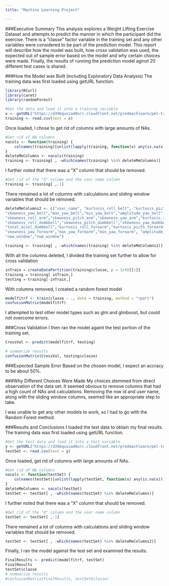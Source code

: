 ```yaml
---
title: "Machine Learning Project"

---
```

###Executive Summary
This analysis explores a Weight Lifting Exercise Dataset and attempts to predict the manner in which the participant did the exercise. There is a "classe" factor variable in the training set and any other variables were considered to be part of the prediction model.  This report will describe how the model was built, how cross validation was used, the expected out of sample error based on the model and why certain choices were made. Finally, the results of running the prediction model aginst 20 different test cases is shared.

###How the Model was Built (including Exploratory Data Analysis)
The training data was first loaded using getURL function.  
```r
library(RCurl)
library(caret)
library(randomForest)

#Get the data and load it into a training variable
x <- getURL("https://d396qusza40orc.cloudfront.net/predmachlearn/pml-training.csv")
training <- read.csv(text = x)
```

Once loaded, I chose to get rid of columns with large amounts of NAs.
```r
#Get rid of NA columns
nacols <- function(training) {
    colnames(training)[unlist(lapply(training, function(x) any(is.na(x))))]
}
deleteMeColumns <- nacols(training)
training <- training[ , -which(names(training) %in% deleteMeColumns)]
```

I further noted that there was a "X" column that should be removed.
```r
#Get rid of the "X" column and the user name column
training <- training[ ,-1]
```

There remained a lot of columns with calculations and sliding window variables that should be removed.
```r
deleteMeColumns2 <- c("user_name", "kurtosis_roll_belt", "kurtosis_picth_belt","kurtosis_yaw_belt","skewness_roll_belt","skewness_roll_belt.1",
"skewness_yaw_belt","max_yaw_belt","min_yaw_belt","amplitude_yaw_belt","kurtosis_roll_arm","kurtosis_picth_arm",     "kurtosis_yaw_arm",
"skewness_roll_arm","skewness_pitch_arm","skewness_yaw_arm","kurtosis_roll_dumbbell","kurtosis_picth_dumbbell","kurtosis_yaw_dumbbell",
"skewness_roll_dumbbell","skewness_pitch_dumbbell","skewness_yaw_dumbbell","max_yaw_dumbbell","min_yaw_dumbbell","amplitude_yaw_dumbbell",
"total_accel_dumbbell","kurtosis_roll_forearm","kurtosis_picth_forearm","kurtosis_yaw_forearm","skewness_roll_forearm","skewness_pitch_forearm",
"skewness_yaw_forearm","max_yaw_forearm","min_yaw_forearm", "amplitude_yaw_forearm","raw_timestamp_part_1","raw_timestamp_part_2","cvtd_timestamp",
"new_window","num_window")

training <- training[ , -which(names(training) %in% deleteMeColumns2)]
```

With all the columns deleted, I divided the training set further to allow for cross validation
```r
inTrain = createDataPartition(training$classe, p = 3/4)[[1]]
training = training[ inTrain,]
testing = training[-inTrain,]
```

With columns removed, I created a random forest model 
```r
modelfitrf <- train(classe ~ ., data = training, method = "rpart")
confusionMatrix(modelfitrf)
```

I attempted to test other model types such as glm and glmboost, but could not overcome errors.

###Cross Validation
I then ran the model againt the test portion of the training set.
```r
CrossVal <- predict(modelfitrf, testing)

# summarize results
confusionMatrix(CrossVal, testing$classe)

```

###Expected Sample Error
Based on the chosen model, I expect an accracy to be about 50%.

###Why Different Choices Were Made
My choices stemmed from direct observation of the data set.  It seemed obvious to remove columns that had a high count of NAs and calculations.  Removing the row id and user name, along with the sliding window columns, seemed like an appropriate step to take. 

I was unable to get any other models to work, so I had to go with the Random Forest method.

###Results and Conclusions
I loaded the test data to obtain my final results.  
The training data was first loaded using getURL function.  
```r
#Get the test data and load it into a test variable
y <- getURL("https://d396qusza40orc.cloudfront.net/predmachlearn/pml-testing.csv")
testSet <- read.csv(text = y)
```

Once loaded, get rid of columns with large amounts of NAs.
```r
#Get rid of NA columns
nacols <- function(testSet) {
    colnames(testSet)[unlist(lapply(testSet, function(x) any(is.na(x))))]
}
deleteMeColumns <- nacols(testSet)
testSet <- testSet[ , -which(names(testSet) %in% deleteMeColumns)]
```

I further noted that there was a "X" column that should be removed.
```r
#Get rid of the "X" column and the user name column
testSet <- testSet[ ,-1]
```

There remained a lot of columns with calculations and sliding window variables that should be removed.
```r

testSet <- testSet[ , -which(names(testSet) %in% deleteMeColumns2)]
```
Finally, I ran the model against the test set and examined the results.
```r
FinalResults <- predict(modelfitrf, testSet)
FinalResults
testSet$classe
# summarize results
#confusionMatrix(FinalResults, testSet$classe)

```
